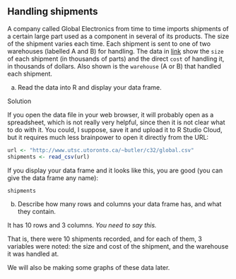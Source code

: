 ##  Handling shipments


 A company called Global Electronics from
time to time imports shipments of a certain large part used as a
component in several of its products. The size of the shipment varies
each time. Each shipment is sent to one of two warehouses (labelled A
and B) for handling. The data in
[link](http://www.utsc.utoronto.ca/~butler/c32/global.csv) show the
`size` of each shipment (in thousands of parts) and the direct
`cost` of handling it, in thousands of dollars. Also shown is
the `warehouse` (A or B) that handled each shipment.



(a) Read the data into R and display your data frame. 


Solution


If you open the data file in your web browser, it will probably
open as a spreadsheet, which is not really very helpful, since
then it is not clear what to do with it. You could, I suppose,
save it and upload it to R Studio Cloud, but it requires much less
brainpower to open it directly from the URL:

```r
url <- "http://www.utsc.utoronto.ca/~butler/c32/global.csv"
shipments <- read_csv(url)
```

     

If you display your data frame and it looks like this, you are good
(you can give the data frame any name):

```r
shipments
```

 
(b) Describe how many rows and columns your data frame has, and what they contain. 

It has 10 rows and 3 columns. *You need to say this.*

That is, there were 10 shipments recorded, and for each of them, 3
variables were noted: the size and cost of the shipment, and the
warehouse it was handled at.
    
We will also be making some graphs of these data later.
